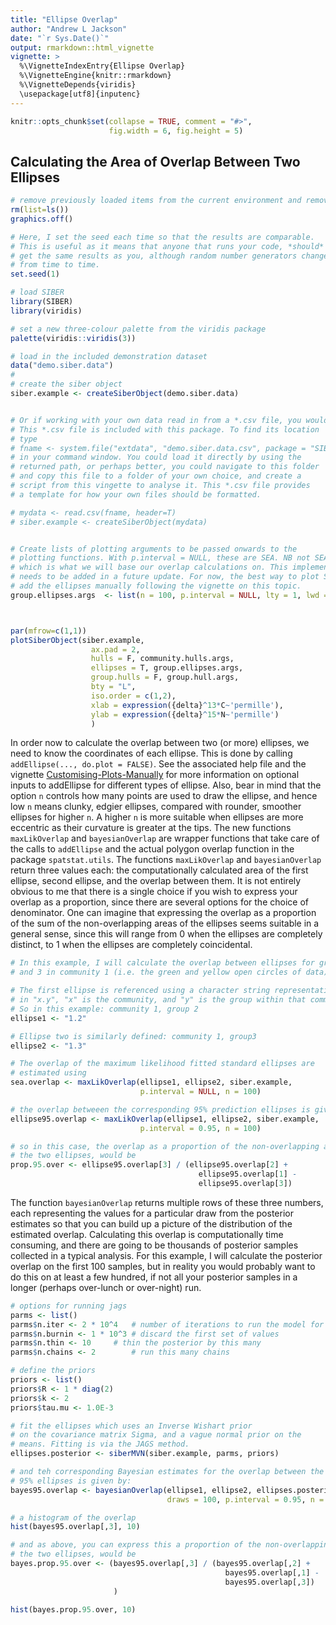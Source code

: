 ```yaml
---
title: "Ellipse Overlap"
author: "Andrew L Jackson"
date: "`r Sys.Date()`"
output: rmarkdown::html_vignette
vignette: >
  %\VignetteIndexEntry{Ellipse Overlap}
  %\VignetteEngine{knitr::rmarkdown}
  %\VignetteDepends{viridis}
  \usepackage[utf8]{inputenc}
---
```


```r
knitr::opts_chunk$set(collapse = TRUE, comment = "#>", 
                      fig.width = 6, fig.height = 5)


```

## Calculating the Area of Overlap Between Two Ellipses

```r
# remove previously loaded items from the current environment and remove previous graphics.
rm(list=ls())
graphics.off()

# Here, I set the seed each time so that the results are comparable. 
# This is useful as it means that anyone that runs your code, *should*
# get the same results as you, although random number generators change 
# from time to time.
set.seed(1)

# load SIBER
library(SIBER)
library(viridis)

# set a new three-colour palette from the viridis package
palette(viridis::viridis(3))

# load in the included demonstration dataset
data("demo.siber.data")
#
# create the siber object
siber.example <- createSiberObject(demo.siber.data)


# Or if working with your own data read in from a *.csv file, you would use
# This *.csv file is included with this package. To find its location
# type
# fname <- system.file("extdata", "demo.siber.data.csv", package = "SIBER")
# in your command window. You could load it directly by using the
# returned path, or perhaps better, you could navigate to this folder
# and copy this file to a folder of your own choice, and create a 
# script from this vingette to analyse it. This *.csv file provides
# a template for how your own files should be formatted.

# mydata <- read.csv(fname, header=T)
# siber.example <- createSiberObject(mydata)


# Create lists of plotting arguments to be passed onwards to the  
# plotting functions. With p.interval = NULL, these are SEA. NB not SEAc though
# which is what we will base our overlap calculations on. This implementation 
# needs to be added in a future update. For now, the best way to plot SEAc is to
# add the ellipses manually following the vignette on this topic.
group.ellipses.args  <- list(n = 100, p.interval = NULL, lty = 1, lwd = 2)



par(mfrow=c(1,1))
plotSiberObject(siber.example,
                  ax.pad = 2, 
                  hulls = F, community.hulls.args, 
                  ellipses = T, group.ellipses.args,
                  group.hulls = F, group.hull.args,
                  bty = "L",
                  iso.order = c(1,2),
                  xlab = expression({delta}^13*C~'permille'),
                  ylab = expression({delta}^15*N~'permille')
                  )

```

In order now to calculate the overlap between two (or more) ellipses, we need to know the coordinates of each ellipse. This is done by calling `addEllipse(..., do.plot = FALSE)`. See the associated help file and the vignette [Customising-Plots-Manually](Customising-Plots-Manually.html) for more information on optional inputs to addEllipse for different types of ellipse. Also, bear in mind that the option `n` controls how many points are used to draw the ellipse, and hence low `n` means clunky, edgier ellipses, compared with rounder, smoother ellipses for higher `n`. A higher `n` is more suitable when ellipses are more eccentric as their curvature is greater at the tips. The new functions `maxLikOverlap` and `bayesianOverlap` are wrapper functions that take care of the calls to `addEllipse` and the actual polygon overlap function in the package `spatstat.utils`. The functions `maxLikOverlap` and `bayesianOverlap` return three values each: the computationally calculated area of the first ellipse, second ellipse, and the overlap between them. It is not entirely obvious to me that there is a single choice if you wish to express your overlap as a proportion, since there are several options for the choice of denominator. One can imagine that expressing the overlap as a proportion of the sum of the non-overlapping areas of the ellipses seems suitable in a general sense, since this will range from 0 when the ellipses are completely distinct, to 1 when the ellipses are completely coincidental.


```r
# In this example, I will calculate the overlap between ellipses for groups 2
# and 3 in community 1 (i.e. the green and yellow open circles of data).

# The first ellipse is referenced using a character string representation where 
# in "x.y", "x" is the community, and "y" is the group within that community.
# So in this example: community 1, group 2
ellipse1 <- "1.2" 

# Ellipse two is similarly defined: community 1, group3
ellipse2 <- "1.3"

# The overlap of the maximum likelihood fitted standard ellipses are 
# estimated using
sea.overlap <- maxLikOverlap(ellipse1, ellipse2, siber.example, 
                             p.interval = NULL, n = 100)

# the overlap betweeen the corresponding 95% prediction ellipses is given by:
ellipse95.overlap <- maxLikOverlap(ellipse1, ellipse2, siber.example, 
                             p.interval = 0.95, n = 100)

# so in this case, the overlap as a proportion of the non-overlapping area of 
# the two ellipses, would be
prop.95.over <- ellipse95.overlap[3] / (ellipse95.overlap[2] + 
                                          ellipse95.overlap[1] -
                                          ellipse95.overlap[3])

```

The function `bayesianOverlap` returns multiple rows of these three numbers, each representing the values for a particular draw from the posterior estimates so that you can build up a picture of the distribution of the estimated overlap. Calculating this overlap is computationally time consuming, and there are going to be thousands of posterior samples collected in a typical analysis. For this example, I will calculate the posterior overlap on the first 100 samples, but in reality you would probably want to do this on at least a few hundred, if not all your posterior samples in a longer (perhaps over-lunch or over-night) run.

```r
# options for running jags
parms <- list()
parms$n.iter <- 2 * 10^4   # number of iterations to run the model for
parms$n.burnin <- 1 * 10^3 # discard the first set of values
parms$n.thin <- 10     # thin the posterior by this many
parms$n.chains <- 2        # run this many chains

# define the priors
priors <- list()
priors$R <- 1 * diag(2)
priors$k <- 2
priors$tau.mu <- 1.0E-3

# fit the ellipses which uses an Inverse Wishart prior
# on the covariance matrix Sigma, and a vague normal prior on the 
# means. Fitting is via the JAGS method.
ellipses.posterior <- siberMVN(siber.example, parms, priors)

# and teh corresponding Bayesian estimates for the overlap between the 
# 95% ellipses is given by:
bayes95.overlap <- bayesianOverlap(ellipse1, ellipse2, ellipses.posterior,
                                   draws = 100, p.interval = 0.95, n = 100)

# a histogram of the overlap
hist(bayes95.overlap[,3], 10)

# and as above, you can express this a proportion of the non-overlapping area of 
# the two ellipses, would be
bayes.prop.95.over <- (bayes95.overlap[,3] / (bayes95.overlap[,2] + 
                                                bayes95.overlap[,1] -
                                                bayes95.overlap[,3])
                       )

hist(bayes.prop.95.over, 10)

```



